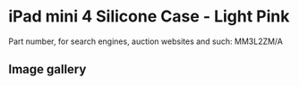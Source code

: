 
# iPad mini 4 Silicone Case - Light Pink

Part number, for search engines, auction websites and such: MM3L2ZM/A

## Image gallery

<div style={{ width: '100%', maxWidth: '768px' }}>
<GalleryComponent
    images={[
      {
        original: "/everysource/MM3L2.webp",
        thumbnail: "/everypreview/MM3L2.webp",
      },
      {
        original: "/everysource/MM3L2_AV1_GOLD.webp",
        thumbnail: "/everypreview/MM3L2_AV1_GOLD.webp",
      },
      {
        original: "/everysource/MM3L2_AV1_SILVER.webp",
        thumbnail: "/everypreview/MM3L2_AV1_SILVER.webp",
      },
      {
        original: "/everysource/MM3L2_AV1_SPACE_GRAY.webp",
        thumbnail: "/everypreview/MM3L2_AV1_SPACE_GRAY.webp",
      },
      {
        original: "/everysource/MM3L2_AV2.webp",
        thumbnail: "/everypreview/MM3L2_AV2.webp",
      },
      {
        original: "/everysource/MM3L2_AV3.webp",
        thumbnail: "/everypreview/MM3L2_AV3.webp",
      },
      {
        original: "/everysource/MM3L2_AV4.webp",
        thumbnail: "/everypreview/MM3L2_AV4.webp",
      }
    ]}
  />
</div>
